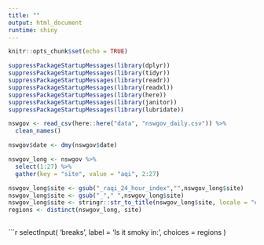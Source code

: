 ```yaml
---
title: ""
output: html_document
runtime: shiny
---
```


```r
knitr::opts_chunk$set(echo = TRUE)
```


```r

suppressPackageStartupMessages(library(dplyr))
suppressPackageStartupMessages(library(tidyr))
suppressPackageStartupMessages(library(readr))
suppressPackageStartupMessages(library(readxl))
suppressPackageStartupMessages(library(here))
suppressPackageStartupMessages(library(janitor))
suppressPackageStartupMessages(library(lubridate))

nswgov <- read_csv(here::here("data", "nswgov_daily.csv")) %>%
  clean_names()

nswgov$date <- dmy(nswgov$date)

nswgov_long <- nswgov %>%
  select(1:27) %>%
  gather(key = "site", value = "aqi", 2:27)

nswgov_long$site <- gsub("_raqi_24_hour_index","",nswgov_long$site)
nswgov_long$site <- gsub("_"," ",nswgov_long$site)
nswgov_long$site <- stringr::str_to_title(nswgov_long$site, locale = "en")
regions <- distinct(nswgov_long, site)
  
```


```r
selectInput(
  'breaks', label = 'Is it smoky in:',
  choices = regions
)

